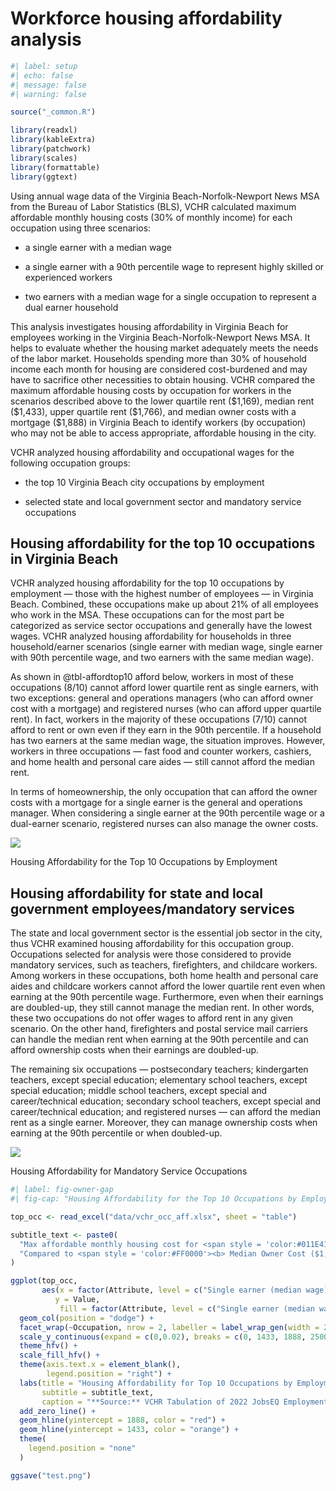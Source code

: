 # Workforce housing affordability analysis {#sec-a2}

```r
#| label: setup
#| echo: false
#| message: false
#| warning: false

source("_common.R")

library(readxl)
library(kableExtra)
library(patchwork)
library(scales)
library(formattable)
library(ggtext)

```

Using annual wage data of the Virginia Beach-Norfolk-Newport News MSA from the Bureau of Labor Statistics (BLS), VCHR calculated maximum affordable monthly housing costs (30% of monthly income) for each occupation using three scenarios:

-   a single earner with a median wage

-   a single earner with a 90th percentile wage to represent highly skilled or experienced workers

-   two earners with a median wage for a single occupation to represent a dual earner household

This analysis investigates housing affordability in Virginia Beach for employees working in the Virginia Beach-Norfolk-Newport News MSA. It helps to evaluate whether the housing market adequately meets the needs of the labor market. Households spending more than 30% of household income each month for housing are considered cost-burdened and may have to sacrifice other necessities to obtain housing. VCHR compared the maximum affordable housing costs by occupation for workers in the scenarios described above to the lower quartile rent (\$1,169), median rent (\$1,433), upper quartile rent (\$1,766), and median owner costs with a mortgage (\$1,888) in Virginia Beach to identify workers (by occupation) who may not be able to access appropriate, affordable housing in the city.

VCHR analyzed housing affordability and occupational wages for the following occupation groups:

-   the top 10 Virginia Beach city occupations by employment

-   selected state and local government sector and mandatory service occupations

## Housing affordability for the top 10 occupations in Virginia Beach

VCHR analyzed housing affordability for the top 10 occupations by employment --- those with the highest number of employees --- in Virginia Beach. Combined, these occupations make up about 21% of all employees who work in the MSA. These occupations can for the most part be categorized as service sector occupations and generally have the lowest wages. VCHR analyzed housing affordability for households in three household/earner scenarios (single earner with median wage, single earner with 90th percentile wage, and two earners with the same median wage).

As shown in @tbl-affordtop10 afford below, workers in most of these occupations (8/10) cannot afford lower quartile rent as single earners, with two exceptions: general and operations managers (who can afford owner cost with a mortgage) and registered nurses (who can afford upper quartile rent). In fact, workers in the majority of these occupations (7/10) cannot afford to rent or own even if they earn in the 90th percentile. If a household has two earners at the same median wage, the situation improves. However, workers in three occupations --- fast food and counter workers, cashiers, and home health and personal care aides --- still cannot afford the median rent.

In terms of homeownership, the only occupation that can afford the owner costs with a mortgage for a single earner is the general and operations manager. When considering a single earner at the 90th percentile wage or a dual-earner scenario, registered nurses can also manage the owner costs.

::: {#tbl-affordtop10}

![](img/affordability-top-10.png)

Housing Affordability for the Top 10 Occupations by Employment

:::

## Housing affordability for state and local government employees/mandatory services

The state and local government sector is the essential job sector in the city, thus VCHR examined housing affordability for this occupation group. Occupations selected for analysis were those considered to provide mandatory services, such as teachers, firefighters, and childcare workers. Among workers in these occupations, both home health and personal care aides and childcare workers cannot afford the lower quartile rent even when earning at the 90th percentile wage. Furthermore, even when their earnings are doubled-up, they still cannot manage the median rent. In other words, these two occupations do not offer wages to afford rent in any given scenario. On the other hand, firefighters and postal service mail carriers can handle the median rent when earning at the 90th percentile and can afford ownership costs when their earnings are doubled-up.

The remaining six occupations --- postsecondary teachers; kindergarten teachers, except special education; elementary school teachers, except special education; middle school teachers, except special and career/technical education; secondary school teachers, except special and career/technical education; and registered nurses --- can afford the median rent as a single earner. Moreover, they can manage ownership costs when earning at the 90th percentile or when doubled-up.

::: {#tbl-affordservice}

![](img/affordability-service.png)

Housing Affordability for Mandatory Service Occupations

:::

```r
#| label: fig-owner-gap
#| fig-cap: "Housing Affordability for the Top 10 Occupations by Employment in MSA"

top_occ <- read_excel("data/vchr_occ_aff.xlsx", sheet = "table")

subtitle_text <- paste0(
  "Max affordable monthly housing cost for <span style = 'color:#011E41'><b>Single earner (median wage)</b></span>, <span style = 'color:#40C0C0'><b>Single earner (90th percentile wage)</span>, and <span style = 'color:#8B85CA'><b>Doubled up</span><br>",
  "Compared to <span style = 'color:#FF0000'><b> Median Owner Cost ($1,888) </b></span> and <span style = 'color:#FFA500'><b>Median Gross Rent ($1,433)</span> in Virginia Beach"
)

ggplot(top_occ,
       aes(x = factor(Attribute, level = c("Single earner (median wage)", "Single earner (90th percentile wage)", "Doubled up")),
          y = Value,
           fill = factor(Attribute, level = c("Single earner (median wage)", "Single earner (90th percentile wage)", "Doubled up")))) +
  geom_col(position = "dodge") +
  facet_wrap(~Occupation, nrow = 2, labeller = label_wrap_gen(width = 22), strip.position = "bottom") +
  scale_y_continuous(expand = c(0,0.02), breaks = c(0, 1433, 1888, 2500, 5000), labels = label_dollar()) +
  theme_hfv() +
  scale_fill_hfv() +
  theme(axis.text.x = element_blank(),
        legend.position = "right") +
  labs(title = "Housing Affordability for Top 10 Occupations by Employment in MSA",
       subtitle = subtitle_text,
       caption = "**Source:** VCHR Tabulation of 2022 JobsEQ Employment and 2021 ACS 5-Year Estimates.") +
  add_zero_line() +
  geom_hline(yintercept = 1888, color = "red") +
  geom_hline(yintercept = 1433, color = "orange") +
  theme(
    legend.position = "none"
  )

ggsave("test.png")

```
